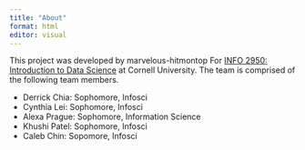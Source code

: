 ```yaml
---
title: "About"
format: html
editor: visual
---
```


This project was developed by marvelous-hitmontop For [INFO 2950: Introduction to Data Science](https://info2950.infosci.cornell.edu) at Cornell University. The team is comprised of the following team members.

-   Derrick Chia: Sophomore, Infosci
-   Cynthia Lei: Sophomore, Infosci
-   Alexa Prague: Sophomore, Information Science
-   Khushi Patel: Sophomore, Infosci
-   Caleb Chin: Sopomore, Infosci
